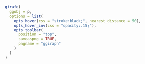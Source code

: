 ```r
girafe(
  ggobj = p,
  options = list(
    opts_hover(css = "stroke:black;", nearest_distance = 50),
    opts_hover_inv(css = "opacity:.15;"),
    opts_toolbar(
      position = "top", 
      saveaspng = TRUE, 
      pngname = "ggiraph"
    )
  )
)
```

